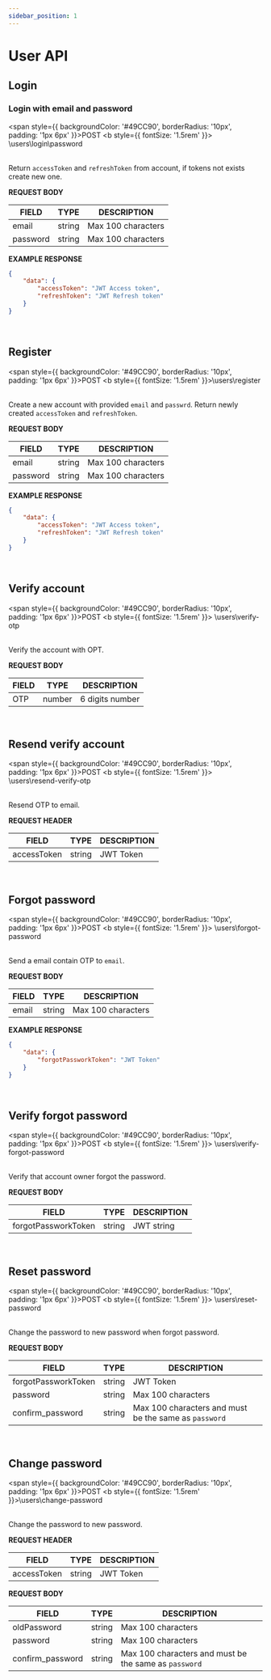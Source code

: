 ```yaml
---
sidebar_position: 1
---
```


# User API

## Login

### Login with email and password

<span style={{ backgroundColor: '#49CC90', borderRadius: '10px', padding: '1px 6px' }}>POST</span>
<b style={{ fontSize: '1.5rem' }}> \users\login\password </b>
<br />
<br />

Return `accessToken` and `refreshToken` from account, if tokens not exists create new one.

**REQUEST BODY**

| FIELD    | TYPE   | DESCRIPTION        |
| -------- | ------ | ------------------ |
| email    | string | Max 100 characters |
| password | string | Max 100 characters |

**EXAMPLE RESPONSE**

```json
{
	"data": {
		"accessToken": "JWT Access token",
		"refreshToken": "JWT Refresh token"
	}
}
```

<br />

## Register

<span style={{ backgroundColor: '#49CC90', borderRadius: '10px', padding: '1px 6px' }}>POST</span>
<b style={{ fontSize: '1.5rem' }}>\users\register</b>
<br />
<br />

Create a new account with provided `email` and `passwrd`. Return newly created `accessToken` and `refreshToken`.

**REQUEST BODY**

| FIELD    | TYPE   | DESCRIPTION        |
| -------- | ------ | ------------------ |
| email    | string | Max 100 characters |
| password | string | Max 100 characters |

**EXAMPLE RESPONSE**

```json
{
	"data": {
		"accessToken": "JWT Access token",
		"refreshToken": "JWT Refresh token"
	}
}
```

<br />

## Verify account

<span style={{ backgroundColor: '#49CC90', borderRadius: '10px', padding: '1px 6px' }}>POST</span>
<b style={{ fontSize: '1.5rem' }}> \users\verify-otp </b>
<br />
<br />

Verify the account with OPT.

**REQUEST BODY**

| FIELD | TYPE   | DESCRIPTION     |
| ----- | ------ | --------------- |
| OTP   | number | 6 digits number |

<br />

## Resend verify account

<span style={{ backgroundColor: '#49CC90', borderRadius: '10px', padding: '1px 6px' }}>POST</span>
<b style={{ fontSize: '1.5rem' }}> \users\resend-verify-otp</b>
<br />
<br />

Resend OTP to email.

**REQUEST HEADER**

| FIELD       | TYPE   | DESCRIPTION |
| ----------- | ------ | ----------- |
| accessToken | string | JWT Token   |

<br />

## Forgot password

<span style={{ backgroundColor: '#49CC90', borderRadius: '10px', padding: '1px 6px' }}>POST</span>
<b style={{ fontSize: '1.5rem' }}> \users\forgot-password </b>
<br />
<br />

Send a email contain OTP to `email`.

**REQUEST BODY**

| FIELD | TYPE   | DESCRIPTION        |
| ----- | ------ | ------------------ |
| email | string | Max 100 characters |

**EXAMPLE RESPONSE**

```json
{
	"data": {
		"forgotPassworkToken": "JWT Token"
	}
}
```

<br />

## Verify forgot password

<span style={{ backgroundColor: '#49CC90', borderRadius: '10px', padding: '1px 6px' }}>POST</span>
<b style={{ fontSize: '1.5rem' }}> \users\verify-forgot-password</b>
<br />
<br />

Verify that account owner forgot the password.

**REQUEST BODY**

| FIELD               | TYPE   | DESCRIPTION |
| ------------------- | ------ | ----------- |
| forgotPassworkToken | string | JWT string  |

<br />

## Reset password

<span style={{ backgroundColor: '#49CC90', borderRadius: '10px', padding: '1px 6px' }}>POST</span>
<b style={{ fontSize: '1.5rem' }}> \users\reset-password </b>
<br />
<br />

Change the password to new password when forgot password.

**REQUEST BODY**

| FIELD               | TYPE   | DESCRIPTION                                           |
| ------------------- | ------ | ----------------------------------------------------- |
| forgotPassworkToken | string | JWT Token                                             |
| password            | string | Max 100 characters                                    |
| confirm_password    | string | Max 100 characters and must be the same as `password` |

<br />

## Change password

<span style={{ backgroundColor: '#49CC90', borderRadius: '10px', padding: '1px 6px' }}>POST</span>
<b style={{ fontSize: '1.5rem' }}>\users\change-password</b>
<br />
<br />

Change the password to new password.

**REQUEST HEADER**

| FIELD       | TYPE   | DESCRIPTION |
| ----------- | ------ | ----------- |
| accessToken | string | JWT Token   |

**REQUEST BODY**

| FIELD            | TYPE   | DESCRIPTION                                           |
| ---------------- | ------ | ----------------------------------------------------- |
| oldPassword      | string | Max 100 characters                                    |
| password         | string | Max 100 characters                                    |
| confirm_password | string | Max 100 characters and must be the same as `password` |
